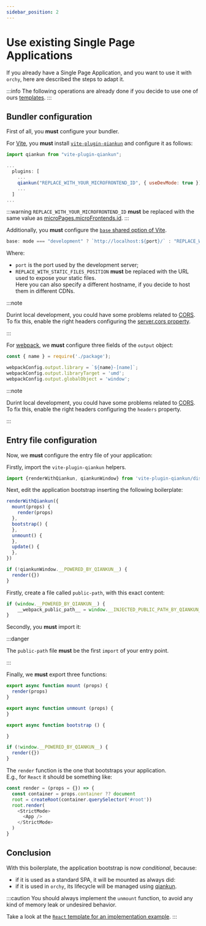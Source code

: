 ```yaml
---
sidebar_position: 2
---
```



# Use existing Single Page Applications


If you already have a Single Page Application, and you want to use it with `orchy`, here are described the steps to adapt it.

:::info
The following operations are already done if you decide to use one of ours [templates](../../templates/templates.md).
:::


## Bundler configuration

First of all, you **must** configure your bundler.

<Tabs groupId='bundler'>
<TabItem label="Vite" value="vite" default>

For [Vite](https://vitejs.dev/), you **must** install [`vite-plugin-qiankun`](https://www.npmjs.com/package/vite-plugin-qiankun) and configure it as follows:

```javascript title="vite.config"
import qiankun from "vite-plugin-qiankun";

...
  plugins: [
    ...
    qiankun("REPLACE_WITH_YOUR_MICROFRONTEND_ID", { useDevMode: true }),
    ...
  ]
...
```

:::warning
`REPLACE_WITH_YOUR_MICROFRONTEND_ID` **must** be replaced with the same value as [microPages.microFrontends.id](../../documentation/wc-configuration/microPages.md#micropagesmicrofrontendsid).
:::

Additionally, you **must** configure the [`base` shared option of Vite](https://vitejs.dev/config/shared-options.html#base).

```javascript
base: mode === "development" ? `http://localhost:${port}/` : "REPLACE_WITH_STATIC_FILES_POSITION",
```

Where:
- `port` is the port used by the development server;
- `REPLACE_WITH_STATIC_FILES_POSITION` **must** be replaced with the URL used to expose your static files.  
  Here you can also specify a different hostname, if you decide to host them in different CDNs.

:::note

Durint local development, you could have some problems related to [CORS](https://developer.mozilla.org/en-US/docs/Web/HTTP/CORS).  
To fix this, enable the right headers configuring the [server.cors property](https://vitejs.dev/config/server-options.html#server-cors).

:::

</TabItem>
<TabItem label="webpack v4" value="webpack_v4">

For [webpack](https://webpack.js.org/), we **must** configure three fields of the `output` object:

```javascript
const { name } = require('./package');

webpackConfig.output.library = `${name}-[name]`;
webpackConfig.output.libraryTarget = 'umd';
webpackConfig.output.globalObject = 'window';
```

:::note

Durint local development, you could have some problems related to [CORS](https://developer.mozilla.org/en-US/docs/Web/HTTP/CORS).  
To fix this, enable the right headers configuring the `headers` property.

:::

</TabItem>
</Tabs>

## Entry file configuration

Now, we **must** configure the entry file of your application:

<Tabs groupId='bundler'>
<TabItem label="Vite" value="vite" default>

Firstly, import the `vite-plugin-qiankun` helpers.

```javascript
import {renderWithQiankun, qiankunWindow} from 'vite-plugin-qiankun/dist/helper'
```

Next, edit the application bootstrap inserting the following boilerplate:

```javascript
renderWithQiankun({
  mount(props) {
    render(props)
  },
  bootstrap() {
  },
  unmount() {
  },
  update() {
  },
})

if (!qiankunWindow.__POWERED_BY_QIANKUN__) {
  render({})
}
```

</TabItem>
<TabItem label="webpack v4" value="webpack_v4">

Firstly, create a file called `public-path`, with this exact content:

```javascript title="public-path"
if (window.__POWERED_BY_QIANKUN__) {
    __webpack_public_path__ = window.__INJECTED_PUBLIC_PATH_BY_QIANKUN__
}
```

Secondly, you **must** import it:

:::danger

The `public-path` file **must** be the first `import` of your entry point.

:::

Finally, we **must** export three functions:

```javascript
export async function mount (props) {
  render(props)
}

export async function unmount (props) {
}

export async function bootstrap () {

}

if (!window.__POWERED_BY_QIANKUN__) {
  render({})
}
```
  
</TabItem>
</Tabs>

The `render` function is the one that bootstraps your application.  
E.g., for `React` it should be something like:

```javascript
const render = (props = {}) => {
  const container = props.container ?? document
  root = createRoot(container.querySelector('#root'))
  root.render(
    <StrictMode>
      <App />
    </StrictMode>
  )
}
```

## Conclusion

With this boilerplate, the application bootstrap is now *conditional*, because:
- if it is used as a standard SPA, it will be mounted as always did:
- if it is used in `orchy`, its lifecycle will be managed using [qiankun](https://qiankun.umijs.org/).

:::caution
You should always implement the `unmount` function, to avoid any kind of memory leak or undesired behavior.

Take a look at the [`React` template for an implementation example](https://github.com/orchy-mfe/orchy-react-js-typescript-template/blob/main/src/main.tsx).
:::